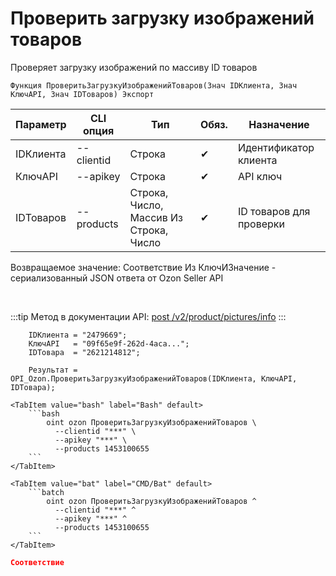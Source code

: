 ﻿---
sidebar_position: 10
description: Проверить загрузку изображений товаров и другие функции для работы с Ozon в Открытом пакете интеграций - бесплатной open-source библиотеке интеграций для 1С:Предприятие 8, OneScript и CLI
keywords: [1C, 1С, 1С:Предприятие, 1С:Предприятие 8.3, API, Интеграция, Сервисы, Обмен, OneScript, CLI, Ozon]
---


# Проверить загрузку изображений товаров
 Проверяет загрузку изображений по массиву ID товаров



`Функция ПроверитьЗагрузкуИзображенийТоваров(Знач IDКлиента, Знач КлючAPI, Знач IDТоваров) Экспорт`

  | Параметр | CLI опция | Тип | Обяз. | Назначение |
  |-|-|-|-|-|
  | IDКлиента | --clientid | Строка | &#x2714; | Идентификатор клиента |
  | КлючAPI | --apikey | Строка | &#x2714; | API ключ |
  | IDТоваров | --products | Строка, Число, Массив Из Строка, Число | &#x2714; | ID товаров для проверки |

  
  Возвращаемое значение:   Соответствие Из КлючИЗначение - сериализованный JSON ответа от Ozon Seller API

<br/>

:::tip
Метод в документации API: [post /v2/product/pictures/info](https://docs.ozon.ru/api/seller/#operation/ProductAPI_ProductInfoPictures)
:::
<br/>



```bsl title="Пример использования для 1С:Предприятие/OneScript"
    IDКлиента = "2479669";
    КлючAPI   = "09f65e9f-262d-4aca...";
    IDТовара  = "2621214812";

    Результат = OPI_Ozon.ПроверитьЗагрузкуИзображенийТоваров(IDКлиента, КлючAPI, IDТовара);
```
    

 <Tabs>
  
    <TabItem value="bash" label="Bash" default>
        ```bash
            oint ozon ПроверитьЗагрузкуИзображенийТоваров \
              --clientid "***" \
              --apikey "***" \
              --products 1453100655
        ```
    </TabItem>
  
    <TabItem value="bat" label="CMD/Bat" default>
        ```batch
            oint ozon ПроверитьЗагрузкуИзображенийТоваров ^
              --clientid "***" ^
              --apikey "***" ^
              --products 1453100655
        ```
    </TabItem>
</Tabs>


```json title="Результат"
Соответствие
```

